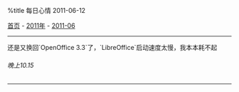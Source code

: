 %title 每日心情 2011-06-12

[[../../../index|首页]] - [[../index|2011年]] - [[index|2011-06]]
----
还是又换回`OpenOffice 3.3`了，`LibreOffice`启动速度太慢，我本本耗不起
======晚上10.15======
----
